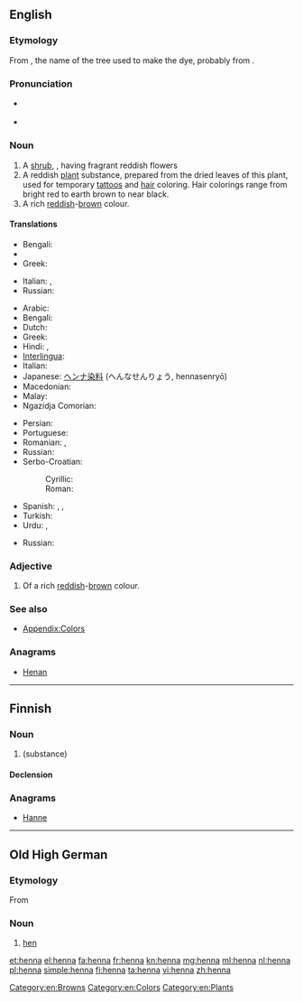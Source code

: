{{also|Henna}}
==English==
{{wikipedia}}

===Etymology===
From {{etyl|ar|en}} {{term|حِنّاء|lang=ar|tr=ḥinnāʾ}}, the name of the tree used to make the dye, probably from {{etyl|fa|en}}.

===Pronunciation===
* {{a|UK}} {{IPA|/hɛnə/}}
* {{rhymes|ɛnə}}

===Noun===
{{en-noun}}

# A [[shrub]], {{taxlink|Lawsonia inernis|species}}, having fragrant reddish flowers
# A reddish [[plant]] substance, prepared from the dried leaves of this plant, used for temporary [[tattoo]]s and [[hair]] coloring. Hair colorings range from bright red to earth brown to near black.
# A rich [[red]]dish-[[brown]] colour.
#: {{color panel|882D17}}

====Translations====
{{trans-top|shrub}}
* Bengali: {{t-|bn|মেহেদী|tr=mehedi|sc=Beng}}
* {{trreq|grc}}
* Greek: {{t+|el|χένα|f}}
{{trans-mid}}
* Italian: {{t-|it|alcanna|f}}, {{t-|it|henné|m}}
* Russian: {{t+|ru|хна|f|tr=xna}}
{{trans-bottom}}

{{trans-top|dye}}
* Arabic: {{t-|ar|حِنّاء|tr=ħinnā’}}
* Bengali: {{t-|bn|মেহেদী|tr=mehedi|sc=Beng}}
* Dutch: {{t+|nl|henna}}
* Greek: {{t+|el|χένα|f}}
* Hindi: {{t-|hi|मेंहदी|tr=me.nhdī|f}}, {{t-|hi|हिन्ना|tr=hinnā|f}}
* [[Interlingua]]: {{t-|ia|henna}}
* Italian: {{t-|it|henné|m}}
* Japanese: [[ヘンナ]][[染料]] (へんなせんりょう, hennasenryō)
* Macedonian: {{t-|mk|к’на|f|tr=k'na|sc=Cyrl}}
* Malay: {{t-|ms|inai}}
* Ngazidja Comorian: {{tø|zdj|yina|c9}}
{{trans-mid}}
* Persian: {{t+|fa|حنا|tr=hennā}}
* Portuguese: {{t+|pt|hena}}
* Romanian: {{t|ro|henna|f}}, {{t|ro|cana|f}}
* Russian: {{t+|ru|хна|f|tr=xna}}
* Serbo-Croatian:
*: Cyrillic: {{t-|sh|кана|f}}
*: Roman: {{t-|sh|kana|f}}
* Spanish: {{t+|es|alheña|f}}, {{t-|es|henna|f}}, {{t-|es|hena}}
* Turkish: {{t+|tr|kına}}
* Urdu: {{t-|ur|مینہدی|tr=me.nhdī|f}}, {{t+|ur|حنا|tr=hinnā|f}}
{{trans-bottom}}

{{trans-top|colour}}
* Russian: {{t+|ru|хна|f|tr=xna}}
{{trans-mid}}
{{trans-bottom}}

===Adjective===
{{en-adj|-}}

# Of a rich [[red]]dish-[[brow]]n colour.

===See also===
* [[Appendix:Colors]]

===Anagrams===
* [[Henan#English|Henan]]

[[Category:en:Browns]]
[[Category:en:Colors]]
[[Category:en:Plants]]

----

==Finnish==

===Noun===
{{fi-noun}}

# {{l|en|henna}} (substance)

====Declension====
{{fi-decl-kala|henn}}

===Anagrams===
* [[Hanne#Finnish|Hanne]]

----

==Old High German==

===Etymology===
From {{etyl|gem-pro|goh}} {{term/t|gem-pro|*hanjō||hen}}

===Noun===
{{goh-noun|g=f}}

# [[hen]]

[[et:henna]]
[[el:henna]]
[[fa:henna]]
[[fr:henna]]
[[kn:henna]]
[[mg:henna]]
[[ml:henna]]
[[nl:henna]]
[[pl:henna]]
[[simple:henna]]
[[fi:henna]]
[[ta:henna]]
[[vi:henna]]
[[zh:henna]]